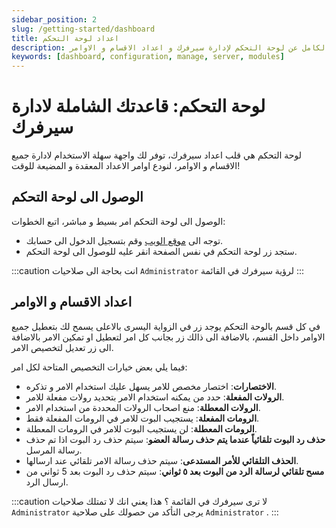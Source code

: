 ```yaml
---
sidebar_position: 2
slug: /getting-started/dashboard
title: اعداد لوحة التحكم
description: دليلك الكامل عن لوحة التحكم لإدارة سيرفرك و اعداد الاقسام و الاوامر.
keywords: [dashboard, configuration, manage, server, modules]
---
```


# لوحة التحكم: قاعدتك الشاملة لادارة سيرفرك

لوحة التحكم هي قلب اعداد سيرفرك، توفر لك واجهة سهلة الاستخدام لادارة جميع الاقسام و الاوامر، لنودع اوامر الاعداد المعقدة و المضيعة للوقت!

## الوصول الى لوحة التحكم

الوصول الى لوحة التحكم امر بسيط و مباشر، اتبع الخطوات:
- توجه الى [موقع الويب](https://probot.io/) وقم بتسجيل الدخول الى حسابك.
- ستجد زر لوحة التحكم في نفس الصفحة انقر عليه للوصول الى لوحة التحكم.

:::caution
انت بحاجة الى صلاحيات `Administrator` لرؤية سيرفرك في القائمة
:::

## اعداد الاقسام و الاوامر

في كل قسم بالوحة التحكم يوجد زر في الزواية اليسرى بالاعلى يسمح لك بتعطيل جميع الاوامر داخل القسم، بالاضافة الى ذالك زر بجانب كل امر لتعطيل او تمكين الامر بالاضافة الى زر تعديل لتخصيص الامر.

فيما يلي بعض خيارات التخصيص المتاحة لكل امر:
- **الاختصارات**: اختصار مخصص للامر يسهل عليك استخدام الامر و تذكره.
- **الرولات المفعلة**: حدد من يمكنه استخدام الامر بتحديد رولات مفعلة للامر.
- **الرولات المعطلة**: منع اصحاب الرولات المحددة من استخدام الامر.
- **الرومات المفعلة**: يستجيب البوت للامر في الرومات المفعلة فقط.
- **الرومات المعطلة**: لن يستجيب البوت للامر في الرومات المعطلة.
- **حذف رد البوت تلقائياً عندما يتم حذف رسالة العضو**: سيتم حذف رد البوت اذا تم حذف رسالة المرسل.
- **الحذف التلقائي للأمر المستدعى**: سيتم حذف رسالة الامر تلقائي عند ارسالها.
- **مسح تلقائي لرسالة الرد من البوت بعد ٥ ثواني**: سيتم حذف رد البوت بعد 5 ثواني من ارسال الرد.

:::caution
لا ترى سيرفرك في القائمة ؟ هذا يعني انك لا تمتلك صلاحيات `Administrator`
يرجى التأكد من حصولك على صلاحية `Administrator` .
:::
